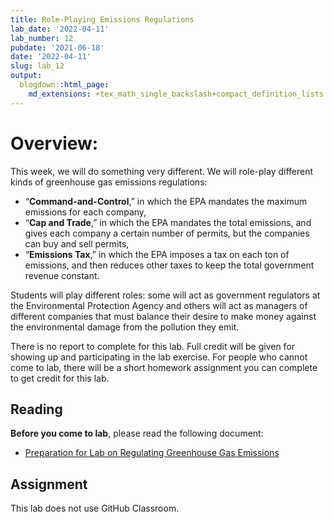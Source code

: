 ```yaml
---
title: Role-Playing Emissions Regulations
lab_date: '2022-04-11'
lab_number: 12
pubdate: '2021-06-18'
date: '2022-04-11'
slug: lab_12
output:
  blogdown::html_page:
    md_extensions: +tex_math_single_backslash+compact_definition_lists
---
```

# Overview:

This week, we will do something very different. We will role-play different kinds of greenhouse gas emissions regulations: 

* "**Command-and-Control**," in which the EPA mandates the maximum emissions for each company, 
* "**Cap and Trade**," in which the EPA mandates the total emissions, and gives each company a certain number of permits, but the companies can buy and sell permits,
* "**Emissions Tax**," in which the EPA imposes a tax on each ton of emissions, and then reduces other taxes to keep the total government revenue constant.

Students will play different roles: some will act as government regulators at the Environmental Protection Agency and others will act as managers of different companies that must balance their desire to make money against the environmental damage from the pollution they emit.

There is no report to complete for this lab.  Full credit will be given for showing up and participating in the lab exercise. For people who cannot come to lab, there will be a short homework assignment you can complete to get credit for this lab.

## Reading

**Before you come to lab**, please read the following document:

* [Preparation for Lab on Regulating Greenhouse Gas Emissions](/lab_docs/lab_12_preparation){target="_blank"}

## Assignment
This lab does not use GitHub Classroom.
